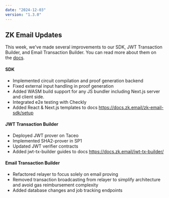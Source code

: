 ```yaml
---
date: "2024-12-03"
version: "1.3.0"
---
```


## ZK Email Updates

This week, we've made several improvements to our SDK, JWT Transaction Builder, and Email Transaction Builder. You can read more about them on the [docs](https://docs.zk.email).

#### SDK
- Implemented circuit compilation and proof generation backend
- Fixed external input handling in proof generation
- Added WASM build support for any JS bundler including Next.js server and client side.
- Integrated e2e testing with Checkly
- Added React & Next.js templates to docs https://docs.zk.email/zk-email-sdk/setup

#### JWT Transaction Builder
- Deployed JWT prover on Taceo
- Implemented SHA2-prover in SP1
- Updated JWT verifier contracts
- Added jwt-tx-builder guides to docs https://docs.zk.email/jwt-tx-builder/

#### Email Transaction Builder
- Refactored relayer to focus solely on email proving
- Removed transaction broadcasting from relayer to simplify architecture and avoid gas reimbursement complexity
- Added database changes and job tracking endpoints
